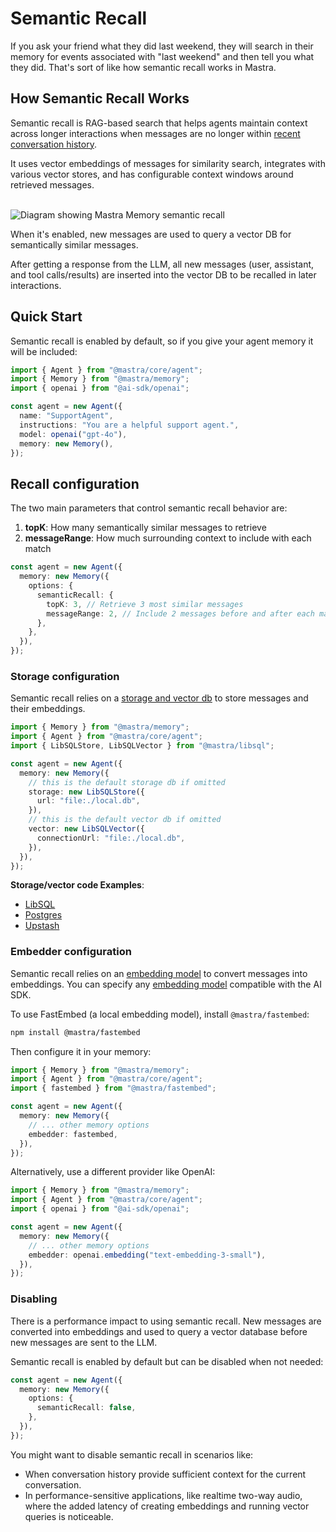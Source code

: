 # Semantic Recall

If you ask your friend what they did last weekend, they will search in their memory for events associated with "last weekend" and then tell you what they did. That's sort of like how semantic recall works in Mastra.

## How Semantic Recall Works

Semantic recall is RAG-based search that helps agents maintain context across longer interactions when messages are no longer within [recent conversation history](./overview.mdx#conversation-history).

It uses vector embeddings of messages for similarity search, integrates with various vector stores, and has configurable context windows around retrieved messages.

<br />
<img
  src="/image/semantic-recall.png"
  alt="Diagram showing Mastra Memory semantic recall"
  width={800}
/>

When it's enabled, new messages are used to query a vector DB for semantically similar messages.

After getting a response from the LLM, all new messages (user, assistant, and tool calls/results) are inserted into the vector DB to be recalled in later interactions.

## Quick Start

Semantic recall is enabled by default, so if you give your agent memory it will be included:

```typescript {9}
import { Agent } from "@mastra/core/agent";
import { Memory } from "@mastra/memory";
import { openai } from "@ai-sdk/openai";

const agent = new Agent({
  name: "SupportAgent",
  instructions: "You are a helpful support agent.",
  model: openai("gpt-4o"),
  memory: new Memory(),
});
```

## Recall configuration

The two main parameters that control semantic recall behavior are:

1. **topK**: How many semantically similar messages to retrieve
2. **messageRange**: How much surrounding context to include with each match

```typescript {5-6}
const agent = new Agent({
  memory: new Memory({
    options: {
      semanticRecall: {
        topK: 3, // Retrieve 3 most similar messages
        messageRange: 2, // Include 2 messages before and after each match
      },
    },
  }),
});
```

### Storage configuration

Semantic recall relies on a [storage and vector db](/reference/memory/Memory#parameters) to store messages and their embeddings.

```ts {8-17}
import { Memory } from "@mastra/memory";
import { Agent } from "@mastra/core/agent";
import { LibSQLStore, LibSQLVector } from "@mastra/libsql";

const agent = new Agent({
  memory: new Memory({
    // this is the default storage db if omitted
    storage: new LibSQLStore({
      url: "file:./local.db",
    }),
    // this is the default vector db if omitted
    vector: new LibSQLVector({
      connectionUrl: "file:./local.db",
    }),
  }),
});
```

**Storage/vector code Examples**:

- [LibSQL](/examples/memory/memory-with-libsql)
- [Postgres](/examples/memory/memory-with-pg)
- [Upstash](/examples/memory/memory-with-upstash)

### Embedder configuration

Semantic recall relies on an [embedding model](/reference/memory/Memory#embedder) to convert messages into embeddings. You can specify any [embedding model](https://sdk.vercel.ai/docs/ai-sdk-core/embeddings) compatible with the AI SDK.

To use FastEmbed (a local embedding model), install `@mastra/fastembed`:

```bash npm2yarn copy
npm install @mastra/fastembed
```

Then configure it in your memory:

```ts {3,8}
import { Memory } from "@mastra/memory";
import { Agent } from "@mastra/core/agent";
import { fastembed } from "@mastra/fastembed";

const agent = new Agent({
  memory: new Memory({
    // ... other memory options
    embedder: fastembed,
  }),
});
```

Alternatively, use a different provider like OpenAI:

```ts {3,8}
import { Memory } from "@mastra/memory";
import { Agent } from "@mastra/core/agent";
import { openai } from "@ai-sdk/openai";

const agent = new Agent({
  memory: new Memory({
    // ... other memory options
    embedder: openai.embedding("text-embedding-3-small"),
  }),
});
```

### Disabling

There is a performance impact to using semantic recall. New messages are converted into embeddings and used to query a vector database before new messages are sent to the LLM.

Semantic recall is enabled by default but can be disabled when not needed:

```typescript {4}
const agent = new Agent({
  memory: new Memory({
    options: {
      semanticRecall: false,
    },
  }),
});
```

You might want to disable semantic recall in scenarios like:

- When conversation history provide sufficient context for the current conversation.
- In performance-sensitive applications, like realtime two-way audio, where the added latency of creating embeddings and running vector queries is noticeable.
